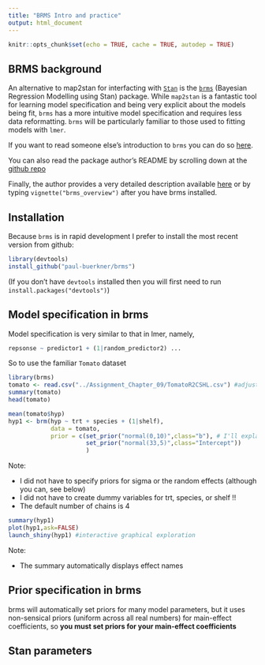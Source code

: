 ```yaml
---
title: "BRMS Intro and practice"
output: html_document
---
```


```r
knitr::opts_chunk$set(echo = TRUE, cache = TRUE, autodep = TRUE)
```

## BRMS background

An alternative to map2stan for interfacting with [`Stan`](http://mc-stan.org/) is the [`brms`](https://github.com/paul-buerkner/brms) (Bayesian Regression Modelling using Stan) package.  While `map2stan` is a fantastic tool for learning model specification and being very explicit about the models being fit, `brms` has a more intuitive model specification and requires less data reformatting.  `brms` will be particularly familiar to those used to fitting models with `lmer`.

If you want to read someone else's introduction to `brms` you can do so [here](https://thinkinator.com/2016/01/12/r-users-will-now-inevitably-become-bayesians/).

You can also read the package author's README by scrolling down at the [github repo](https://github.com/paul-buerkner/brms)

Finally, the author provides a very detailed description available [here](https://cran.r-project.org/web/packages/brms/vignettes/brms_overview.pdf) or by typing `vignette("brms_overview")` after you have brms installed.

## Installation

Because `brms` is in rapid development I prefer to install the most recent version from github:

```r
library(devtools)
install_github("paul-buerkner/brms")
```

(If you don't have `devtools` installed then you will first need to run `install.packages("devtools")`)

## Model specification in brms

Model specification is very similar to that in lmer, namely,

```r
repsonse ~ predictor1 + (1|random_predictor2) ...
```

So to use the familiar `Tomato` dataset

```r
library(brms)
tomato <- read.csv("../Assignment_Chapter_09/TomatoR2CSHL.csv") #adjust path as necesary
summary(tomato)
head(tomato)
```

```r
mean(tomato$hyp)
hyp1 <- brm(hyp ~ trt + species + (1|shelf),
            data = tomato,
            prior = c(set_prior("normal(0,10)",class="b"), # I'll explain priors in the next section
                      set_prior("normal(33,5)",class="Intercept"))
                      ) 
```

Note:

* I did not have to specify priors for sigma or the random effects (although you can, see below)
* I did not have to create dummy variables for trt, species, or shelf !!
* The default number of chains is 4
```r
summary(hyp1)
plot(hyp1,ask=FALSE)
launch_shiny(hyp1) #interactive graphical exploration
```

Note:

* The summary automatically displays effect names 

## Prior specification in brms

brms will automatically set priors for many model parameters, but it uses non-sensical priors (uniform across all real numbers) for main-effect coefficients, so __you must set priors for your main-effect coefficients__

## Stan parameters



